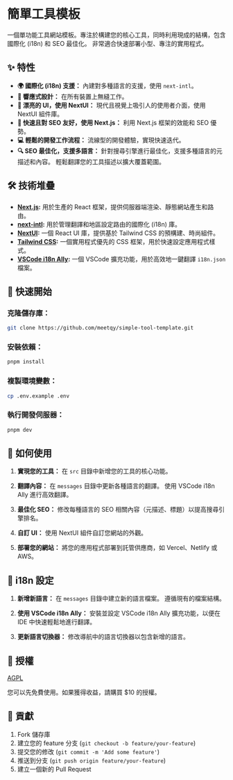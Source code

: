 # 簡單工具模板

一個單功能工具網站模板。專注於構建您的核心工具，同時利用現成的結構，包含國際化 (i18n) 和 SEO 最佳化。 非常適合快速部署小型、專注的實用程式。

## ✨ 特性

- **🌍 國際化 (i18n) 支援：** 內建對多種語言的支援，使用 `next-intl`。
- **📱 響應式設計：** 在所有裝置上無縫工作。
- **🎨 漂亮的 UI，使用 NextUI：** 現代且視覺上吸引人的使用者介面，使用 NextUI 組件庫。
- **🚀 快速且對 SEO 友好，使用 Next.js：** 利用 Next.js 框架的效能和 SEO 優勢。
- **💻 輕鬆的開發工作流程：** 流線型的開發體驗，實現快速迭代。
- **🔍 SEO 最佳化，支援多語言：** 針對搜尋引擎進行最佳化，支援多種語言的元描述和內容。 輕鬆翻譯您的工具描述以擴大覆蓋範圍。

## 🛠️ 技術堆疊

- **[Next.js](https://nextjs.org/):** 用於生產的 React 框架，提供伺服器端渲染、靜態網站產生和路由。
- **[next-intl](https://next-intl-docs.vercel.app/):** 用於管理翻譯和地區設定路由的國際化 (i18n) 庫。
- **[NextUI](https://nextui.org/):** 一個 React UI 庫，提供基於 Tailwind CSS 的預構建、時尚組件。
- **[Tailwind CSS](https://tailwindcss.com/):** 一個實用程式優先的 CSS 框架，用於快速設定應用程式樣式。
- **[VSCode i18n Ally](https://marketplace.visualstudio.com/items?itemName=lokalise.i18n-ally):** 一個 VSCode 擴充功能，用於高效地一鍵翻譯 `i18n.json` 檔案。

## 🚀 快速開始

### **克隆儲存庫：**

```bash
git clone https://github.com/meetqy/simple-tool-template.git
```

### **安裝依賴：**

```bash
pnpm install
```

### **複製環境變數：**

```bash
cp .env.example .env
```

### **執行開發伺服器：**

```bash
pnpm dev
```

## 📖 如何使用

1. **實現您的工具：** 在 `src` 目錄中新增您的工具的核心功能。

2. **翻譯內容：** 在 `messages` 目錄中更新各種語言的翻譯。 使用 VSCode i18n Ally 進行高效翻譯。

3. **最佳化 SEO：** 修改每種語言的 SEO 相關內容（元描述、標題）以提高搜尋引擎排名。

4. **自訂 UI：** 使用 NextUI 組件自訂您網站的外觀。

5. **部署您的網站：** 將您的應用程式部署到託管供應商，如 Vercel、Netlify 或 AWS。

## 📝 i18n 設定

1. **新增新語言：** 在 `messages` 目錄中建立新的語言檔案。 遵循現有的檔案結構。

2. **使用 VSCode i18n Ally：** 安裝並設定 VSCode i18n Ally 擴充功能，以便在 IDE 中快速輕鬆地進行翻譯。

3. **更新語言切換器：** 修改導航中的語言切換器以包含新增的語言。

## 📄 授權

[AGPL](https://github.com/meetqy/simple-tool-template/blob/main/LICENSE)

您可以先免費使用。如果獲得收益，請購買 $10 的授權。

## 🤝 貢獻

1. Fork 儲存庫
2. 建立您的 feature 分支 (`git checkout -b feature/your-feature`)
3. 提交您的修改 (`git commit -m 'Add some feature'`)
4. 推送到分支 (`git push origin feature/your-feature`)
5. 建立一個新的 Pull Request
